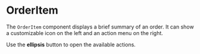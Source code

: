 
<Meta title="Molecules/OrderItem" of={OrderItem} />

# OrderItem

The `OrderItem` component displays a brief summary of an order.
It can show a customizable icon on the left and an action menu on the right.

Use the **ellipsis** button to open the available actions.

<Canvas>
  <Story name="Example">
    <div className="max-w-sm">
      <OrderItem
        orderId="#1001"
        date="12/07/2025"
        total="$250.00"
        status="Pendiente"
        showIcon
        iconName="Folder"
        iconColor="primary"
        actionOptions={[
          { label: 'Ver detalles', iconName: 'Search' },
          { label: 'Cancelar', iconName: 'Trash2' },
        ]}
      />
    </div>
  </Story>
</Canvas>

<ArgsTable of={OrderItem} />
